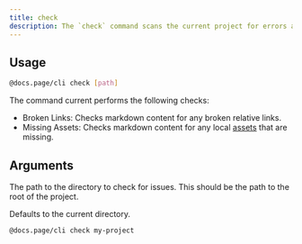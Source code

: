 ```yaml
---
title: check
description: The `check` command scans the current project for errors and warnings which need fixing.
---
```


## Usage

```bash
@docs.page/cli check [path]
```

The command current performs the following checks:

- Broken Links: Checks markdown content for any broken relative links.
- Missing Assets: Checks markdown content for any local [assets](/assets) that are missing.

## Arguments

<Property name="path" type="string" optional>
  The path to the directory to check for issues. This should be the path to the root of the project.

  Defaults to the current directory.

  ```
  @docs.page/cli check my-project
  ```
</Property>